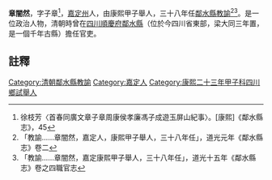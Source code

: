 {{明清人物信息框
| 姓名 =章闇然
| 最高職務 = [[四川|四川]][[鄰水縣|鄰水縣]][[教諭|教諭]]
| 國家 = 大清
| 籍貫 = [[嘉定州_(明朝)|嘉定州]]
| 字號 =字子章
| 出生日期 = ？年？月？日
| 逝世日期 = ？年？月？日
| 墓葬 = 
| 配偶 =  
| 親屬 = 曾祖、祖、父，母
| 出身 =康熙甲子舉人 
| 著作 =  
*
}}
'''章闇然'''{{BD|？年||？年||}}，字子章<ref>徐枝芳〈首春同廣文章子章周康侯孝廉馮子成遊玉屏山紀事〉。[康熙]《鄰水縣志》，45</ref>，[[嘉定州_(明朝)|嘉定州]]人，由康熙甲子舉人，三十八年任[[鄰水縣|鄰水縣]][[教諭|教諭]]<ref>「教諭……章闇然，嘉定人，康熙甲子舉人，三十八年任」，道光元年《鄰水縣志》卷二</ref><ref>「教諭……章闇然，嘉定康熙甲子舉人，三十八年任」，道光十五年《鄰水縣志》卷之四職官志</ref>。是一位政治人物，清朝時曾在[[四川|四川]][[順慶府|順慶府]][[鄰水縣|鄰水縣]]（位於今四川省東部，梁大同三年置，是一個千年古縣）擔任官吏。
==註釋==
{{reflist}}
{{清朝人物小作品}}
[[Category:清朝鄰水縣教諭|Category:清朝鄰水縣教諭]]
[[Category:嘉定人|Category:嘉定人]]
[[Category:康熙二十三年甲子科四川鄉試舉人|Category:康熙二十三年甲子科四川鄉試舉人]]